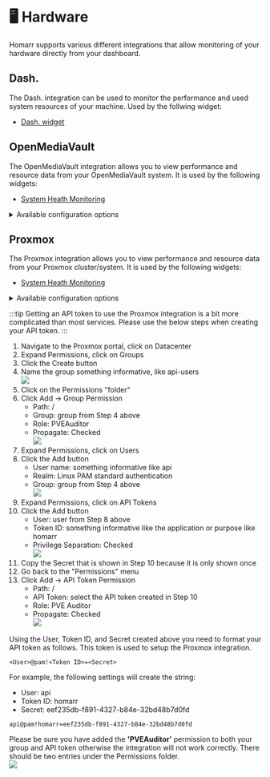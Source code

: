 # 🖥️ Hardware

Homarr supports various different integrations that allow monitoring of your hardware directly from your dashboard.

## Dash.

The Dash. integration can be used to monitor the performance and used system resources of your machine. Used by the follwing widget:

- [Dash. widget](/docs/widgets/dashdot-widget)

## OpenMediaVault

The OpenMediaVault integration allows you to view performance and resource data from your OpenMediaVault system. It is used by the following widgets:

- [System Heath Monitoring](/docs/widgets/health-monitoring)

<details>
  <summary>
  Available configuration options
  </summary>
  <div>

| Field    | Type    | Description |
| -------- | ------- | ----------- |
| Username | Private | Username from the WebUI used for authentication |
| Password | Private | Password from the WebUI used for authentication |

  </div>
</details>

## Proxmox

The Proxmox integration allows you to view performance and resource data from your Proxmox cluster/system. It is used by the following widgets:

- [System Heath Monitoring](/docs/widgets/health-monitoring)

<details>
  <summary>
  Available configuration options
  </summary>
  <div>

| Field    | Type    | Description |
| -------- | ------- | ----------- |
| ApiToken | Private | API token used for authentication |

  </div>
</details>

:::tip
Getting an API token to use the Proxmox integration is a bit more complicated than most services. Please use the below steps when creating your API token.
:::

1. Navigate to the Proxmox portal, click on Datacenter
2. Expand Permissions, click on Groups
3. Click the Create button
4. Name the group something informative, like api-users <br/>
![](img/hardware/proxmox/group-creation.png)
5. Click on the Permissions "folder"
6. Click Add -> Group Permission
    * Path: /
    * Group: group from Step 4 above
    * Role: PVEAuditor
    * Propagate: Checked <br/>
![](img/hardware/proxmox/group-permission.png)
7. Expand Permissions, click on Users
8. Click the Add button
    * User name: something informative like api
    * Realm: Linux PAM standard authentication
    * Group: group from Step 4 above <br/>
![](img/hardware/proxmox/user-creation.png)
9. Expand Permissions, click on API Tokens
10. Click the Add button
    * User: user from Step 8 above
    * Token ID: something informative like the application or purpose like homarr
    * Privilege Separation: Checked <br/>
![](img/hardware/proxmox/token-creation.png)
11. Copy the Secret that is shown in Step 10 because it is only shown once
12. Go back to the "Permissions" menu
13. Click Add -> API Token Permission
    * Path: /
    * API Token: select the API token created in Step 10
    * Role: PVE Auditor
    * Propagate: Checked <br/>
![](img/hardware/proxmox/token-permission.png)

Using the User, Token ID, and Secret created above you need to format your API token as follows. This token is used to setup the Proxmox integration.

```
<User>@pam!<Token ID>=<Secret>
```

For example, the following settings will create the string:
 - User: api
 - Token ID: homarr
 - Secret: eef235db-f891-4327-b84e-32bd48b7d0fd

```
api@pam!homarr=eef235db-f891-4327-b84e-32bd48b7d0fd
```

Please be sure you have added the **'PVEAuditor'** permission to both your group and API token otherwise the integration will not work correctly. There should be two entries under the Permissions folder. <br/>
![](img/hardware/proxmox/permissions.png)
